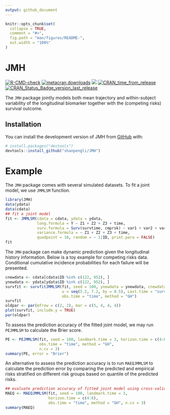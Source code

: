 ```yaml
---
output: github_document
---
```


<!-- README.md is generated from README.Rmd. Please edit that file -->

```r
knitr::opts_chunk$set(
  collapse = TRUE,
  comment = "#>",
  fig.path = "man/figures/README-",
  out.width = "100%"
)
```

# JMH

<!-- badges: start -->
[![R-CMD-check](https://github.com/shanpengli/JMH/actions/workflows/R-CMD-check.yaml/badge.svg)](https://github.com/shanpengli/JMH/actions/workflows/R-CMD-check.yaml)
[![metacran downloads](https://cranlogs.r-pkg.org/badges/JMH)](https://cran.r-project.org/package=JMH)
[![](https://cranlogs.r-pkg.org/badges/grand-total/JMH)](https://cran.r-project.org/package=JMH)
[![CRAN_time_from_release](https://www.r-pkg.org/badges/ago/JMH)](https://cran.r-project.org/package=JMH)
[![CRAN_Status_Badge_version_last_release](https://www.r-pkg.org/badges/version-last-release/JMH)](https://cran.r-project.org/package=JMH)
<!-- badges: end -->

The `JMH` package jointly models both mean trajectory and within-subject variability of the longitudinal biomarker together with the (competing risks) survival outcome.

## Installation

You can install the development version of JMH from [GitHub](https://github.com/) with:

``` r
# install.packages("devtools")
devtools::install_github("shanpengli/JMH")
```

# Example

The `JMH` package comes with several simulated datasets. To fit a joint model, we use `JMMLSM` function. 

```r
library(JMH)
data(ydata)
data(cdata)
## fit a joint model
fit <- JMMLSM(cdata = cdata, ydata = ydata, 
              long.formula = Y ~ Z1 + Z2 + Z3 + time,
              surv.formula = Surv(survtime, cmprsk) ~ var1 + var2 + var3,
              variance.formula = ~ Z1 + Z2 + Z3 + time, 
              quadpoint = 10, random = ~ 1|ID, print.para = FALSE)
fit
```


The `JMH` package can make dynamic prediction given the longitudinal history information. Below is a toy example for competing risks data. Conditional cumulative incidence probabilities for each failure will be presented.

```r
cnewdata <- cdata[cdata$ID %in% c(122, 952), ]
ynewdata <- ydata[ydata$ID %in% c(122, 952), ]
survfit <- survfitJMMLSM(fit, seed = 100, ynewdata = ynewdata, cnewdata = cnewdata, 
                         u = seq(5.2, 7.2, by = 0.5), Last.time = "survtime",
                         obs.time = "time", method = "GH")
survfit
oldpar <- par(mfrow = c(2, 2), mar = c(5, 4, 4, 4))
plot(survfit, include.y = TRUE)
par(oldpar)
```

To assess the prediction accuracy of the fitted joint model, we may run `PEJMMLSM` to calculate the Brier score. 

```r
PE <- PEJMMLSM(fit, seed = 100, landmark.time = 3, horizon.time = c(4:6),
               obs.time = "time", method = "GH", 
               n.cv = 3)
summary(PE, error = "Brier")
```

An alternative to assess the prediction accuracy is to run `MAEQJMMLSM` to calculate the prediction error by comparing the predicted and empirical risks stratified on different risk groups based on quantile of the predicted risks.

```r
## evaluate prediction accuracy of fitted joint model using cross-validated mean absolute prediction error
MAEQ <- MAEQJMMLSM(fit, seed = 100, landmark.time = 3, 
                   horizon.time = c(4:6), 
                   obs.time = "time", method = "GH", n.cv = 3)
summary(MAEQ)
```
